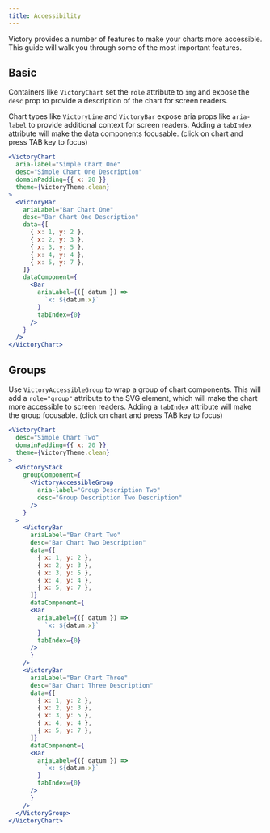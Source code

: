 ```yaml
---
title: Accessibility
---
```


Victory provides a number of features to make your charts more accessible. This guide will walk you through some of the most important features.

## Basic

Containers like `VictoryChart` set the `role` attribute to `img` and expose the `desc` prop to provide a description of the chart for screen readers.

Chart types like `VictoryLine` and `VictoryBar` expose aria props like `aria-label` to provide additional context for screen readers. Adding a `tabIndex` attribute will make the data components focusable. (click on chart and press TAB key to focus)

```jsx live
<VictoryChart
  aria-label="Simple Chart One"
  desc="Simple Chart One Description"
  domainPadding={{ x: 20 }}
  theme={VictoryTheme.clean}
>
  <VictoryBar
    ariaLabel="Bar Chart One"
    desc="Bar Chart One Description"
    data={[
      { x: 1, y: 2 },
      { x: 2, y: 3 },
      { x: 3, y: 5 },
      { x: 4, y: 4 },
      { x: 5, y: 7 },
    ]}
    dataComponent={
      <Bar
        ariaLabel={({ datum }) =>
          `x: ${datum.x}`
        }
        tabIndex={0}
      />
    }
  />
</VictoryChart>
```

## Groups

Use `VictoryAccessibleGroup` to wrap a group of chart components. This will add a `role="group"` attribute to the SVG element, which will make the chart more accessible to screen readers. Adding a `tabIndex` attribute will make the group focusable. (click on chart and press TAB key to focus)

```jsx live
<VictoryChart
  desc="Simple Chart Two"
  domainPadding={{ x: 20 }}
  theme={VictoryTheme.clean}
>
  <VictoryStack
    groupComponent={
      <VictoryAccessibleGroup
        aria-label="Group Description Two"
        desc="Group Description Two Description"
      />
    }
  >
    <VictoryBar
      ariaLabel="Bar Chart Two"
      desc="Bar Chart Two Description"
      data={[
        { x: 1, y: 2 },
        { x: 2, y: 3 },
        { x: 3, y: 5 },
        { x: 4, y: 4 },
        { x: 5, y: 7 },
      ]}
      dataComponent={
      <Bar
        ariaLabel={({ datum }) =>
          `x: ${datum.x}`
        }
        tabIndex={0}
      />
      }
    />
    <VictoryBar
      ariaLabel="Bar Chart Three"
      desc="Bar Chart Three Description"
      data={[
        { x: 1, y: 2 },
        { x: 2, y: 3 },
        { x: 3, y: 5 },
        { x: 4, y: 4 },
        { x: 5, y: 7 },
      ]}
      dataComponent={
      <Bar
        ariaLabel={({ datum }) =>
          `x: ${datum.x}`
        }
        tabIndex={0}
      />
      }
    />
  </VictoryGroup>
</VictoryChart>
```

